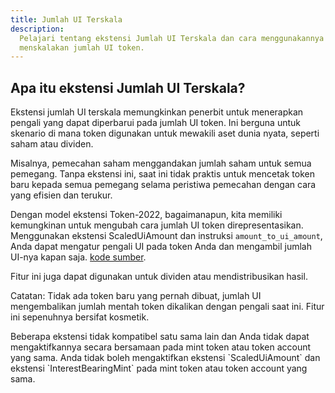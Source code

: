 ```yaml
---
title: Jumlah UI Terskala
description:
  Pelajari tentang ekstensi Jumlah UI Terskala dan cara menggunakannya untuk
  menskalakan jumlah UI token.
---
```


## Apa itu ekstensi Jumlah UI Terskala?

Ekstensi jumlah UI terskala memungkinkan penerbit untuk menerapkan pengali yang
dapat diperbarui pada jumlah UI token. Ini berguna untuk skenario di mana token
digunakan untuk mewakili aset dunia nyata, seperti saham atau dividen.

Misalnya, pemecahan saham menggandakan jumlah saham untuk semua pemegang. Tanpa
ekstensi ini, saat ini tidak praktis untuk mencetak token baru kepada semua
pemegang selama peristiwa pemecahan dengan cara yang efisien dan terukur.

Dengan model ekstensi Token-2022, bagaimanapun, kita memiliki kemungkinan untuk
mengubah cara jumlah UI token direpresentasikan. Menggunakan ekstensi
ScaledUiAmount dan instruksi `amount_to_ui_amount`, Anda dapat mengatur pengali
UI pada token Anda dan mengambil jumlah UI-nya kapan saja.
[kode sumber](https://github.com/solana-program/token-2022/tree/main/program/src/extension/scaled_ui_amount).

Fitur ini juga dapat digunakan untuk dividen atau mendistribusikan hasil.

Catatan: Tidak ada token baru yang pernah dibuat, jumlah UI mengembalikan jumlah
mentah token dikalikan dengan pengali saat ini. Fitur ini sepenuhnya bersifat
kosmetik.

<Callout type="info">
  Beberapa ekstensi tidak kompatibel satu sama lain dan Anda tidak dapat
  mengaktifkannya secara bersamaan pada mint token atau token account yang sama.
  Anda tidak boleh mengaktifkan ekstensi `ScaledUiAmount` dan ekstensi
  `InterestBearingMint` pada mint token atau token account yang sama.
</Callout>
